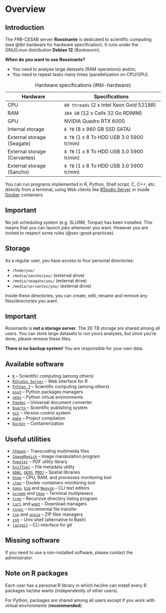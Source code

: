 # Overview

## Introduction


The FRB-CESAB server **Rossinante** is dedicated to 
scientific computing (see @tbl-hardware for hardware specification). 
It runs under the GNU/Linux distribution **Debian 12** (Bookworm).


**When do you want to use Rossinante?**

- You need to analyse large datasets (RAM operations) and/or,
- You need to repeat tasks many times (parallelization on CPU/GPU).


| **Hardware**                 | **Specifications**                                 |
|------------------------------|----------------------------------------------------|
| CPU                          | `80 threads` (2 x Intel Xeon Gold 5218R)           |
| RAM                          | `384 GB` (12 x Cells 32 Go RDIMM)                  |
| GPU                          | NVIDIA Quadro RTX 6000                             |
| Internal storage             | `6 TB` (8 x 960 GB SSD SATA)                       |
| External storage (Seagate)   | `8 TB` (1 x 8 To HDD USB 3.0 5900 tr/min)          |
| External storage (Cervantes) | `8 TB` (1 x 8 To HDD USB 3.0 5900 tr/min)          |
| External storage (Sancho)    | `8 TB` (1 x 8 To HDD USB 3.0 5900 tr/min)          |


: Hardware specifications {#tbl-hardware}


You can run programs implemented in R, Python, Shell script, C, C++, etc. 
directly from a terminal, using Web clients like [RStudio Server](https://support.posit.co/hc/en-us/articles/200552306-Getting-Started) or 
inside [Docker](https://www.docker.com/) containers.


::: {.callout-important}
## Important

No job scheduling system (e.g. SLURM, Torque) has been installed. This means 
that you can launch jobs whenever you want. However you are invited to respect some rules
(@sec-good-practices).
:::


## Storage

As a regular user, you have access to four personal directories:

- `/home/you/`
- `/media/sancho/you/` (external drive)
- `/media/seagate/you/` (external drive)
- `/media/cervantes/you/` (external drive)

Inside these directories, you can create, edit, rename and remove any files/directories you want.

::: {.callout-important}
## Important

Rossinante is **not a storage server**. The 30 TB storage are shared
among all users. You can store large datasets to run yours
analyses, but once you're done, please remove these files.

**There is no backup system!** You are responsible for your own data.
:::



## Available software

- [`R`](https://cran.r-project.org/) -- Scientific computing (among others)
- [`RStudio Server`](https://www.rstudio.com/products/rstudio/download-server/) -- Web interface for R
- [`Python 3`](https://www.python.org/) -- Scientific computing (among others)
- [`pip3`](https://pip.pypa.io/) -- Python packages managers
- [`venv`](https://docs.python.org/3/library/venv.html) -- Python virtual environments
- [`Pandoc`](https://pandoc.org/) -- Universal document converter
- [`Quarto`](https://quarto.org/) -- Scientific publishing system
- [`git`](https://git-scm.com/) -- Version control system
- [`make`](https://www.gnu.org/software/make/) -- Project compilation
- [`Docker`](https://www.docker.com/) -- Containerization


## Useful utilities

- [`FFmpeg`](https://ffmpeg.org/) -- Transcoding multimedia files
- [`ImageMagick`](https://imagemagick.org) -- Image manipulation program
- [`Poppler`](https://poppler.freedesktop.org/) -- PDF utility library
- [`ExifTool`](https://exiftool.org/) -- File metadata utility
- [`GDAL`](https://gdal.org/), [`GEOS`](https://trac.osgeo.org/geos), [`PROJ`](https://proj.org/) -- Spatial libraries
- [`htop`](https://htop.dev/) -- CPU, RAM, and processes monitoring tool
- [`ctop`](https://github.com/bcicen/ctop) -- Docker containers monitoring tool
- [`nano`](https://www.nano-editor.org/), [`Vim`](https://www.vim.org/) and [`Neovim`](https://neovim.io/) -- CLI text editors
- [`screen`](https://www.gnu.org/software/screen/) and [`tmux`](https://github.com/tmux/tmux/wiki) -- Terminal multiplexers
- [`tree`](http://mama.indstate.edu/users/ice/tree/) -- Recursive directory listing program
- [`curl`](https://curl.se/) and [`wget`](https://www.gnu.org/software/wget/manual/wget.html) -- Download managers
- [`rsync`](https://rsync.samba.org/) -- Incremental file transfer
- [`zip`](https://linuxize.com/post/how-to-zip-files-and-directories-in-linux/) and [`unzip`](https://linuxize.com/post/how-to-unzip-files-in-linux/) -- ZIP files managers
- [`zsh`](https://www.zsh.org/) -- Unix shell (alternative to Bash)
- [`lazygit`](https://github.com/jesseduffield/lazygit) -- CLI interface for git



## Missing software

If you need to use a non-installed software, please contact the administrator.

::: {.callout-note}
## Note on R packages

Each user has a personal R library in which he/she can install every
R packages he/she wants (independently of other users).

For Python, packages are shared among all users except if you work with virtual environments (**recommended**).
:::
